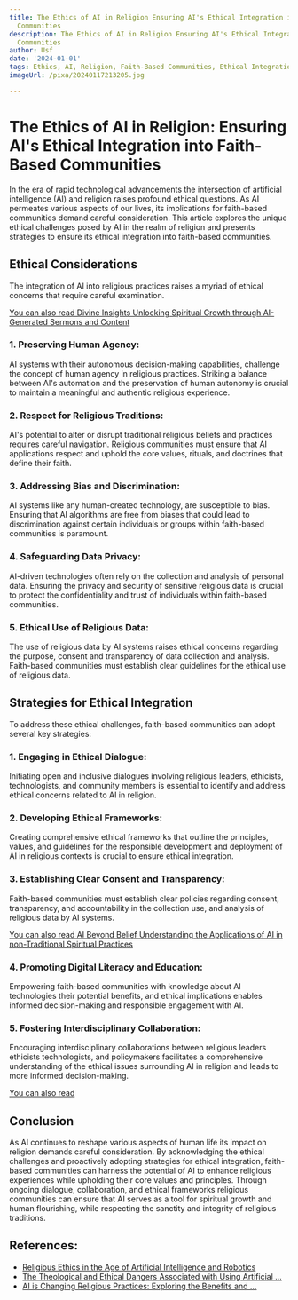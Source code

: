```yaml
---
title: The Ethics of AI in Religion Ensuring AI's Ethical Integration into Faith-Based
  Communities
description: The Ethics of AI in Religion Ensuring AI's Ethical Integration into Faith-Based
  Communities
author: Usf
date: '2024-01-01'
tags: Ethics, AI, Religion, Faith-Based Communities, Ethical Integration
imageUrl: /pixa/20240117213205.jpg

---
```

# The  Ethics  of AI in Religion: Ensuring AI's Ethical Integration into  Faith-Based Communities

In the era of rapid technological advancements the intersection of artificial intelligence (AI) and religion raises profound ethical questions. As AI permeates various aspects of our lives,  its implications for faith-based communities demand careful consideration. This article explores the  unique ethical challenges posed  by  AI  in the realm of religion and  presents strategies to ensure its ethical integration into faith-based communities.

## Ethical Considerations

The integration of AI into religious practices raises a myriad of ethical concerns that require careful  examination.

[You can also read Divine  Insights Unlocking Spiritual Growth through AI-Generated Sermons and Content](Divine%20Insights%20Unlocking%20Spiritual%20Growth%20through%20AI-Generated%20Sermons%20and%20Content)


### 1. Preserving Human Agency:

AI systems with their autonomous decision-making capabilities, challenge the concept of human agency  in religious practices. Striking a balance between AI's automation and the preservation  of human autonomy is  crucial to maintain a meaningful and authentic religious experience.

### 2. Respect for Religious Traditions:

AI's potential to alter or disrupt traditional  religious beliefs and practices requires careful navigation. Religious communities must ensure that AI applications respect and uphold the core values, rituals, and doctrines  that define their faith.

### 3. Addressing Bias and Discrimination:

AI systems like any human-created technology, are susceptible to bias. Ensuring that AI algorithms are free from biases that could lead  to discrimination against certain individuals or groups within faith-based communities is  paramount.

### 4. Safeguarding Data Privacy:

AI-driven technologies often rely  on the collection and analysis of personal data. Ensuring the privacy and security of sensitive religious data is crucial to protect the confidentiality and trust of  individuals within faith-based  communities.

### 5. Ethical Use of Religious Data:

The use of religious data by AI systems raises ethical concerns regarding the purpose,  consent and transparency of data collection and analysis. Faith-based communities  must establish clear guidelines for the ethical use  of religious data.

## Strategies for  Ethical Integration

To address these ethical challenges, faith-based communities can  adopt several key strategies:

### 1. Engaging in Ethical Dialogue:

Initiating open and inclusive dialogues involving religious leaders, ethicists, technologists, and community  members is  essential to identify and address ethical concerns related to AI in religion.

### 2. Developing  Ethical Frameworks:

Creating comprehensive ethical frameworks that outline the principles, values, and guidelines for the responsible  development and deployment of AI in  religious contexts is crucial to ensure ethical integration.

### 3. Establishing Clear Consent and Transparency:

Faith-based communities must establish clear policies  regarding consent, transparency, and  accountability in the collection use, and analysis of religious data by AI systems.

[You can  also read AI Beyond Belief Understanding the Applications of AI in non-Traditional Spiritual Practices](AI%20Beyond%20Belief%20Understanding%20the%20Applications%20of%20AI%20in%20non-Traditional%20Spiritual%20Practices)


###  4. Promoting Digital Literacy and Education:

Empowering faith-based communities  with knowledge  about AI technologies their potential benefits, and  ethical implications  enables informed  decision-making and responsible engagement  with  AI.

### 5. Fostering Interdisciplinary  Collaboration:

Encouraging  interdisciplinary collaborations between religious leaders ethicists technologists, and policymakers facilitates  a comprehensive  understanding of the ethical issues surrounding AI in religion and leads to more informed decision-making.

[You can also read ]()


## Conclusion

As  AI continues  to reshape various aspects of human life its impact on religion demands careful consideration. By acknowledging  the ethical challenges and proactively adopting strategies for ethical integration,  faith-based communities can harness the potential of AI to enhance religious experiences while upholding their core values and principles. Through ongoing dialogue, collaboration, and ethical frameworks religious communities can ensure that AI  serves as  a  tool for spiritual growth and human flourishing, while respecting  the sanctity and  integrity of religious traditions.

## References:
- [Religious Ethics in the Age of Artificial Intelligence and Robotics](https://aiandfaith.org/religious-ethics-in-the-age-of-artificial-intelligence-and-robotics-exploring-moral-considerations-and-ethical-perspectives/)
- [The Theological and Ethical Dangers Associated with Using Artificial ...](https://firebrandmag.com/articles/the-theological-and-ethical-dangers-associated-with-using-artificial-intelligence-in-christian-religious-settings)
- [AI is Changing Religious Practices: Exploring the Benefits and ...](https://www.linkedin.com/pulse/ai-changing-religious-practices-exploring-benefits-challenges-al-)

